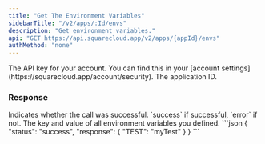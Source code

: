 ```yaml
---
title: "Get The Environment Variables"
sidebarTitle: "/v2/apps/:Id/envs"
description: "Get environment variables."
api: "GET https://api.squarecloud.app/v2/apps/{appId}/envs"
authMethod: "none"
---
```


<ParamField header="Authorization" type="string" placeholder="API KEY" required>
  The API key for your account. You can find this in your [account settings](https://squarecloud.app/account/security).
</ParamField>

<ParamField path="appId" type="string" placeholder="App ID" required>
  The application ID. 
</ParamField>

### Response

<ResponseField name="status" type="string">
  Indicates whether the call was successful. `success` if successful, `error` if not.
</ResponseField>
<ResponseField name="response" type="object">
  The key and value of all environment variables you defined.
</ResponseField>


<ResponseExample>
<ResponseExample>
```json
{
  "status": "success",
  "response": {
    "TEST": "myTest"
  }
}
```
</ResponseExample>
</ResponseExample>